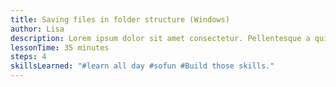 ```yaml
---
title: Saving files in folder structure (Windows)
author: Lisa
description: Lorem ipsum dolor sit amet consectetur. Pellentesque a quis mauris tempus tortor aliquet arcu eu. A mauris urna duis euismod.
lessonTime: 35 minutes
steps: 4
skillsLearned: "#learn all day #sofun #Build those skills."
---
```


<LessonStep
   step="1" 
   title="ADD TITLE"
   description="Step description here."
   embedURL="https://www.youtube.com/embed/lE6RYpe9IT0?si=73rcqCe79hdufTfT"
/>

<LessonStep
  step="2"
  title="ADD TITLE"
  description="Another step description here."
  embedURL="https://www.youtube.com/embed/ANOTHER_VIDEO_ID"
/>

<LessonStep
  step="3"
  title="ADD TITLE"
  description="Another step description here."
  embedURL="https://www.youtube.com/embed/ANOTHER_VIDEO_ID"
/>

<LessonStep
  step="4"
  title="ADD TITLE"
  description="Another step description here."
  embedURL="https://www.youtube.com/embed/ANOTHER_VIDEO_ID"
/>
